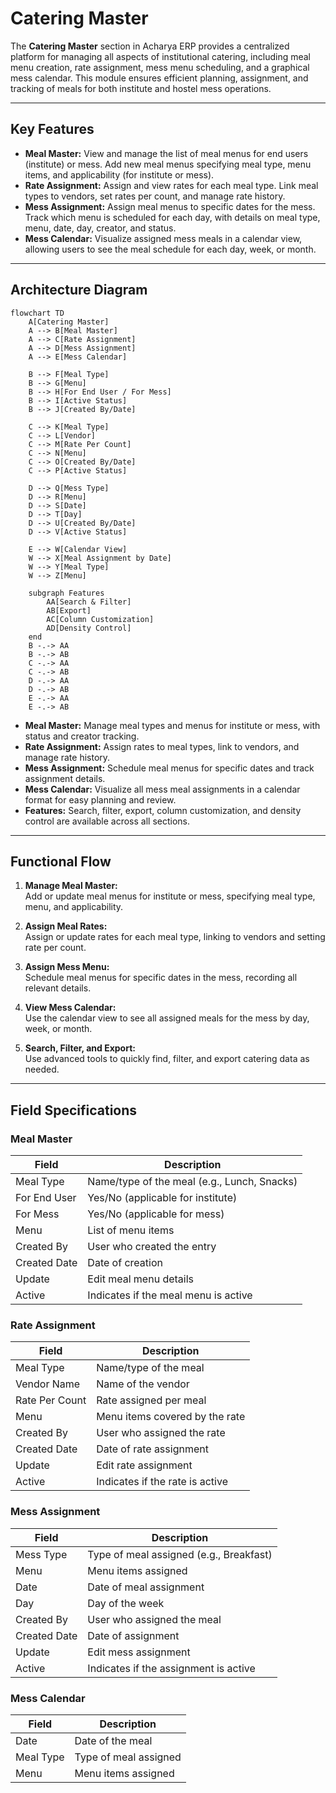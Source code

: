 # Catering Master

The **Catering Master** section in Acharya ERP provides a centralized platform for managing all aspects of institutional catering, including meal menu creation, rate assignment, mess menu scheduling, and a graphical mess calendar. This module ensures efficient planning, assignment, and tracking of meals for both institute and hostel mess operations.

---

## Key Features

- **Meal Master:** View and manage the list of meal menus for end users (institute) or mess. Add new meal menus specifying meal type, menu items, and applicability (for institute or mess).
- **Rate Assignment:** Assign and view rates for each meal type. Link meal types to vendors, set rates per count, and manage rate history.
- **Mess Assignment:** Assign meal menus to specific dates for the mess. Track which menu is scheduled for each day, with details on meal type, menu, date, day, creator, and status.
- **Mess Calendar:** Visualize assigned mess meals in a calendar view, allowing users to see the meal schedule for each day, week, or month.

---

## Architecture Diagram

```mermaid
flowchart TD
    A[Catering Master]
    A --> B[Meal Master]
    A --> C[Rate Assignment]
    A --> D[Mess Assignment]
    A --> E[Mess Calendar]

    B --> F[Meal Type]
    B --> G[Menu]
    B --> H[For End User / For Mess]
    B --> I[Active Status]
    B --> J[Created By/Date]

    C --> K[Meal Type]
    C --> L[Vendor]
    C --> M[Rate Per Count]
    C --> N[Menu]
    C --> O[Created By/Date]
    C --> P[Active Status]

    D --> Q[Mess Type]
    D --> R[Menu]
    D --> S[Date]
    D --> T[Day]
    D --> U[Created By/Date]
    D --> V[Active Status]

    E --> W[Calendar View]
    W --> X[Meal Assignment by Date]
    W --> Y[Meal Type]
    W --> Z[Menu]

    subgraph Features
        AA[Search & Filter]
        AB[Export]
        AC[Column Customization]
        AD[Density Control]
    end
    B -.-> AA
    B -.-> AB
    C -.-> AA
    C -.-> AB
    D -.-> AA
    D -.-> AB
    E -.-> AA
    E -.-> AB
```

- **Meal Master:** Manage meal types and menus for institute or mess, with status and creator tracking.
- **Rate Assignment:** Assign rates to meal types, link to vendors, and manage rate history.
- **Mess Assignment:** Schedule meal menus for specific dates and track assignment details.
- **Mess Calendar:** Visualize all mess meal assignments in a calendar format for easy planning and review.
- **Features:** Search, filter, export, column customization, and density control are available across all sections.

---

## Functional Flow

1. **Manage Meal Master:**  
   Add or update meal menus for institute or mess, specifying meal type, menu, and applicability.

2. **Assign Meal Rates:**  
   Assign or update rates for each meal type, linking to vendors and setting rate per count.

3. **Assign Mess Menu:**  
   Schedule meal menus for specific dates in the mess, recording all relevant details.

4. **View Mess Calendar:**  
   Use the calendar view to see all assigned meals for the mess by day, week, or month.

5. **Search, Filter, and Export:**  
   Use advanced tools to quickly find, filter, and export catering data as needed.

---

## Field Specifications

### Meal Master

| Field        | Description                                 |
| ------------ | ------------------------------------------- |
| Meal Type    | Name/type of the meal (e.g., Lunch, Snacks) |
| For End User | Yes/No (applicable for institute)           |
| For Mess     | Yes/No (applicable for mess)                |
| Menu         | List of menu items                          |
| Created By   | User who created the entry                  |
| Created Date | Date of creation                            |
| Update       | Edit meal menu details                      |
| Active       | Indicates if the meal menu is active        |

### Rate Assignment

| Field          | Description                     |
| -------------- | ------------------------------- |
| Meal Type      | Name/type of the meal           |
| Vendor Name    | Name of the vendor              |
| Rate Per Count | Rate assigned per meal          |
| Menu           | Menu items covered by the rate  |
| Created By     | User who assigned the rate      |
| Created Date   | Date of rate assignment         |
| Update         | Edit rate assignment            |
| Active         | Indicates if the rate is active |

### Mess Assignment

| Field        | Description                             |
| ------------ | --------------------------------------- |
| Mess Type    | Type of meal assigned (e.g., Breakfast) |
| Menu         | Menu items assigned                     |
| Date         | Date of meal assignment                 |
| Day          | Day of the week                         |
| Created By   | User who assigned the meal              |
| Created Date | Date of assignment                      |
| Update       | Edit mess assignment                    |
| Active       | Indicates if the assignment is active   |

### Mess Calendar

| Field     | Description           |
| --------- | --------------------- |
| Date      | Date of the meal      |
| Meal Type | Type of meal assigned |
| Menu      | Menu items assigned   |
